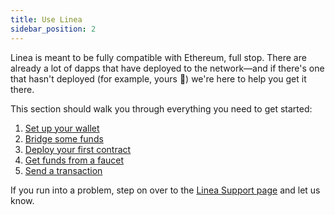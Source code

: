 ```yaml
---
title: Use Linea
sidebar_position: 2
---
```


Linea is meant to be fully compatible with Ethereum, full stop. There are already a lot of dapps that have deployed to the network—and if there's one that hasn't deployed (for example, yours 👀) we're here to help you get it there.

This section should walk you through everything you need to get started:

1. [Set up your wallet](set-up-your-wallet.md)
2. [Bridge some funds](bridge-funds.md)
3. [Deploy your first contract](./../developers/quickstart/)
4. [Get funds from a faucet](fund.md)
5. [Send a transaction](transfer-funds.md)

If you run into a problem, step on over to the [Linea Support page](https://support.linea.build/hc/en-us) and let us know.
